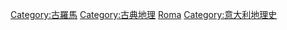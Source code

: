 [[Category:古羅馬|Category:古羅馬]]
[[Category:古典地理|Category:古典地理]]
[[Category:已不存在的国家的地理|Roma]]
[[Category:意大利地理史|Category:意大利地理史]]